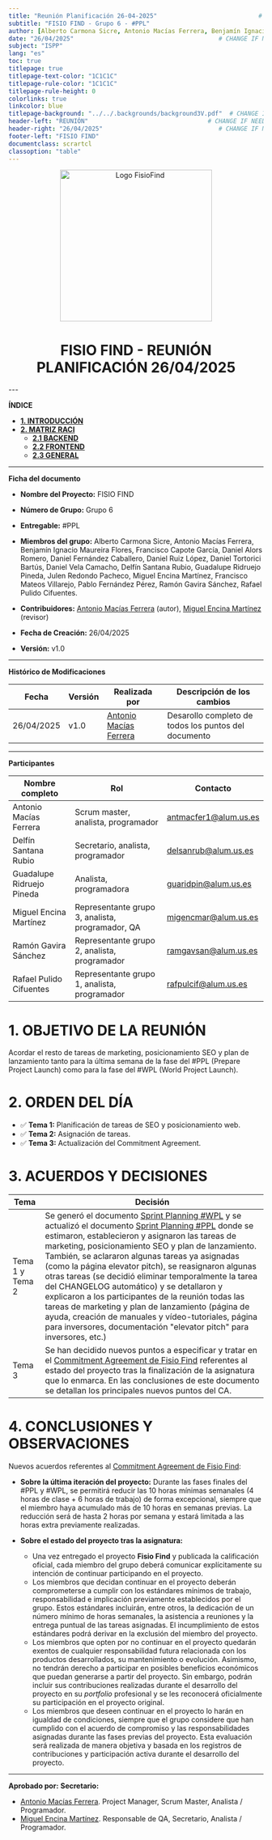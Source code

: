 ```yaml
---
title: "Reunión Planificación 26-04-2025"                            # CHANGE IF NEEDED
subtitle: "FISIO FIND - Grupo 6 - #PPL"
author: [Alberto Carmona Sicre, Antonio Macías Ferrera, Benjamín Ignacio Maureira Flores, Francisco Capote García, Daniel Alors Romero, Daniel Fernández Caballero, Daniel Ruiz López, Daniel Tortorici Bartús, Daniel Vela Camacho, Delfín Santana Rubio, Guadalupe Ridruejo Pineda, Julen Redondo Pacheco, Miguel Encina Martínez, Francisco Mateos Villarejo, Pablo Fernández Pérez, Ramón Gavira Sánchez, Rafael Pulido Cifuentes]
date: "26/04/2025"                                        # CHANGE IF NEEDED
subject: "ISPP"
lang: "es"
toc: true
titlepage: true
titlepage-text-color: "1C1C1C"
titlepage-rule-color: "1C1C1C"
titlepage-rule-height: 0
colorlinks: true
linkcolor: blue
titlepage-background: "../../.backgrounds/background3V.pdf"  # CHANGE IF NEEDED
header-left: "REUNIÓN"                                 # CHANGE IF NEEDED
header-right: "26/04/2025"                                # CHANGE IF NEEDED
footer-left: "FISIO FIND"
documentclass: scrartcl
classoption: "table"  
---
```


<!-- COMMENT THIS WHEN EXPORTING TO PDF -->
<p align="center">
  <img
    src="../../../.img/Logo_FisioFind_Verde_sin_fondo.PNG"
    alt="Logo FisioFind"
    width="300"
  />
</p>

<h1 align="center" style={{ fontSize: "30px", fontWeight: "bold" }}>
  FISIO FIND  -  REUNIÓN PLANIFICACIÓN 26/04/2025
</h1>
---


**ÍNDICE**
- [**1. INTRODUCCIÓN**](#1-introducción)
- [**2. MATRIZ RACI**](#2-matriz-raci)
  - [**2.1 BACKEND**](#21-backend)
  - [**2.2 FRONTEND**](#22-frontend)
  - [**2.3 GENERAL**](#23-general)

<!-- COMMENT WHEN EXPORTING TO PDF -->



---

**Ficha del documento**

- **Nombre del Proyecto:** FISIO FIND

- **Número de Grupo:** Grupo 6

- **Entregable:** #PPL

- **Miembros del grupo:** Alberto Carmona Sicre, Antonio Macías Ferrera, Benjamín Ignacio Maureira Flores, Francisco Capote García, Daniel Alors Romero, Daniel Fernández Caballero, Daniel Ruiz López, Daniel Tortorici Bartús, Daniel Vela Camacho, Delfín Santana Rubio, Guadalupe Ridruejo Pineda, Julen Redondo Pacheco, Miguel Encina Martínez, Francisco Mateos Villarejo, Pablo Fernández Pérez, Ramón Gavira Sánchez, Rafael Pulido Cifuentes.

- **Contribuidores:** [Antonio Macías Ferrera](https://github.com/antoniommff) (autor), [Miguel Encina Martínez](https://github.com/MiguelEncina) (revisor)

- **Fecha de Creación:** 26/04/2025  

- **Versión:** v1.0



---

**Histórico de Modificaciones**

| Fecha      | Versión | Realizada por       | Descripción de los cambios                           |
| ---------- | ------- | ------------------- | ---------------------------------------------------- |
| 26/04/2025 | v1.0    | [Antonio Macías Ferrera](https://github.com/antoniommff) | Desarollo completo de todos los puntos del documento |


---

**Participantes**

| Nombre completo           | Rol                                              | Contacto              |
| ------------------------- | ------------------------------------------------ | --------------------- |
| Antonio Macías Ferrera    | Scrum master, analista, programador              | antmacfer1@alum.us.es |
| Delfín Santana Rubio      | Secretario, analista, programador                | delsanrub@alum.us.es  |
| Guadalupe Ridruejo Pineda | Analista, programadora                           | guaridpin@alum.us.es  |
| Miguel Encina Martínez    | Representante grupo 3, analista, programador, QA | migencmar@alum.us.es  |
| Ramón Gavira Sánchez      | Representante grupo 2, analista, programador     | ramgavsan@alum.us.es  |
| Rafael Pulido Cifuentes   | Representante grupo 1, analista, programador     |  rafpulcif@alum.us.es  |



# **1. OBJETIVO DE LA REUNIÓN**
Acordar el resto de tareas de marketing, posicionamiento SEO y plan de lanzamiento tanto para la última semana de la fase del #PPL (Prepare Project Launch) como para la fase del #WPL (World Project Launch).



# **2. ORDEN DEL DÍA**
- ✅ **Tema 1:** Planificación de tareas de SEO y posicionamiento web.
- ✅ **Tema 2:** Asignación de tareas.
- ✅ **Tema 3:** Actualización del Commitment Agreement.



# **3. ACUERDOS Y DECISIONES**

| Tema   | Decisión            |
| ------ | ------------------- |
| Tema 1 y Tema 2 | Se generó el documento [Sprint Planning #WPL](docs/04_monitoring/sprint_5_wpl/sprint_planning_#WPL.md) y se actualizó el documento [Sprint Planning #PPL](docs/04_monitoring/sprint_4_ppl/sprint_planning_#PPL.md) donde se estimaron, establecieron y asignaron las tareas de marketing, posicionamiento SEO y plan de lanzamiento. También, se aclararon algunas tareas ya asignadas (como la página elevator pitch), se reasignaron algunas otras tareas (se decidió eliminar temporalmente la tarea del CHANGELOG automático) y se detallaron y explicaron a los participantes de la reunión todas las tareas de marketing y plan de lanzamiento (página de ayuda, creación de manuales  y vídeo-tutoriales, página para inversores, documentación "elevator pitch" para inversores, etc.) |
| Tema 3 | Se han decidido nuevos puntos a especificar y tratar en el [Commitment Agreement de Fisio Find](docs/01_organization/commitment_agreement.md) referentes al estado del proyecto tras la finalización de la asignatura que lo enmarca. En las conclusiones de este documento se detallan los principales nuevos puntos del CA. |



# **4. CONCLUSIONES Y OBSERVACIONES**
Nuevos acuerdos referentes al [Commitment Agreement de Fisio Find](docs/01_organization/commitment_agreement.md):
- **Sobre la última iteración del proyecto:** Durante las fases finales del #PPL y #WPL, se permitirá reducir las 10 horas mínimas semanales (4 horas de clase + 6 horas de trabajo) de forma excepcional, siempre que el miembro haya acumulado más de 10 horas en semanas previas. La reducción será de hasta 2 horas por semana y estará limitada a las horas extra previamente realizadas.

- **Sobre el estado del proyecto tras la asignatura:**
  - Una vez entregado el proyecto **Fisio Find** y publicada la calificación oficial, cada miembro del grupo deberá comunicar explícitamente su intención de continuar participando en el proyecto. 
  - Los miembros que decidan continuar en el proyecto deberán comprometerse a cumplir con los estándares mínimos de trabajo, responsabilidad e implicación previamente establecidos por el grupo. Estos estándares incluirán, entre otros, la dedicación de un número mínimo de horas semanales, la asistencia a reuniones y la entrega puntual de las tareas asignadas. El incumplimiento de estos estándares podrá derivar en la exclusión del miembro del proyecto.
  - Los miembros que opten por no continuar en el proyecto quedarán exentos de cualquier responsabilidad futura relacionada con los productos desarrollados, su mantenimiento o evolución. Asimismo, no tendrán derecho a participar en posibles beneficios económicos que puedan generarse a partir del proyecto. Sin embargo, podrán incluir sus contribuciones realizadas durante el desarrollo del proyecto en su *portfolio* profesional y se les reconocerá oficialmente su participación en el proyecto original.
  - Los miembros que deseen continuar en el proyecto lo harán en igualdad de condiciones, siempre que el grupo considere que han cumplido con el acuerdo de compromiso y las responsabilidades asignadas durante las fases previas del proyecto. Esta evaluación será realizada de manera objetiva y basada en los registros de contribuciones y participación activa durante el desarrollo del proyecto.

---

**Aprobado por:**
**Secretario:** 
- [Antonio Macías Ferrera](https://github.com/antoniommff). Project Manager, Scrum Master, Analista / Programador.
- [Miguel Encina Martínez](https://github.com/MiguelEncina). Responsable de QA, Secretario, Analista / Programador.
